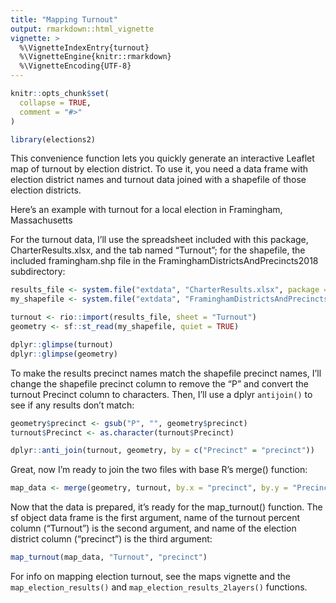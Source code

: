 ```yaml
---
title: "Mapping Turnout"
output: rmarkdown::html_vignette
vignette: >
  %\VignetteIndexEntry{turnout}
  %\VignetteEngine{knitr::rmarkdown}
  %\VignetteEncoding{UTF-8}
---
```


```r
knitr::opts_chunk$set(
  collapse = TRUE,
  comment = "#>"
)
```

```r
library(elections2)
```

This convenience function lets you quickly generate an interactive Leaflet map of turnout by election district. To use it, you need a data frame with election district names and turnout data joined with a shapefile of those election districts.

Here's an example with turnout for a local election in Framingham, Massachusetts 

For the turnout data, I'll use the spreadsheet included with this package, CharterResults.xlsx, and the tab named "Turnout"; for the shapefile, the included framingham.shp file in the FraminghamDistrictsAndPrecincts2018 subdirectory:

```r
results_file <- system.file("extdata", "CharterResults.xlsx", package = "elections2")
my_shapefile <- system.file("extdata", "FraminghamDistrictsAndPrecincts2018/framingham.shp", package = "elections2")

turnout <- rio::import(results_file, sheet = "Turnout")
geometry <- sf::st_read(my_shapefile, quiet = TRUE)

dplyr::glimpse(turnout)
dplyr::glimpse(geometry)

```

To make the results precinct names match the shapefile precinct names, I'll change the shapefile precinct column to remove the "P" and convert the turnout Precinct column to characters. Then, I'll use a dplyr `antijoin()` to see if any results don't match:

```r
geometry$precinct <- gsub("P", "", geometry$precinct)
turnout$Precinct <- as.character(turnout$Precinct)

dplyr::anti_join(turnout, geometry, by = c("Precinct" = "precinct"))
```

Great, now I'm ready to join the two files with base R's merge() function:

```r
map_data <- merge(geometry, turnout, by.x = "precinct", by.y = "Precinct", all.x = TRUE)
```

Now that the data is prepared, it's ready for the map_turnout() function. The sf object data frame is the first argument, name of the turnout percent column ("Turnout") is the second argument, and name of the election district column ("precinct") is the third argument:

```r
map_turnout(map_data, "Turnout", "precinct")
```

For info on mapping election turnout, see the maps vignette and the `map_election_results()` and `map_election_results_2layers()` functions.



